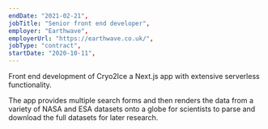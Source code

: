 ```yaml
---
endDate: "2021-02-21",
jobTitle: "Senior front end developer",
employer: "Earthwave",
employerUrl: "https://earthwave.co.uk/",
jobType: "contract",
startDate: "2020-10-11",
---
```


Front end development of Cryo2Ice a Next.js app with extensive serverless functionality.

The app provides multiple search forms and then renders the data from a variety of NASA and ESA datasets onto a globe for scientists to parse and download the full datasets for later research.
